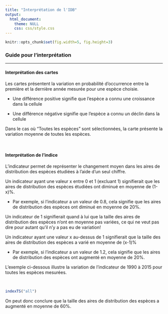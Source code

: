 ```yaml
---
title: "Interprétation de l'IDB"
output: 
  html_document:
    theme: NULL
    css: css/style.css
---
```


```r
knitr::opts_chunk$set(fig.width=5, fig.height=3) 
```
### Guide pour l'interprétation

<hr>

#### **Interprétation des cartes**


Les cartes présentent la variation en probabilité d'occurrence entre la première et la dernière année mesurée pour une espèce choisie.

  - Une différence positive signifie que l'espèce a connu une croissance dans la cellule

  - Une différence négative signifie que l'espèce a connu un déclin dans la cellule


Dans le cas où "Toutes les espèces" sont sélectionnées, la carte présente la variation moyenne de toutes les espèces.

<br>

#### **Interprétation de l'indice**


L'indicateur permet de représenter le changement moyen dans les aires de distribution des espèces étudiées à l'aide d'un seul chiffre.

Un indicateur ayant une valeur x entre 0 et 1 (excluant 1) signifierait que les aires de distribution des espèces étudiées ont diminué en moyenne de (1-x)%.

  - Par exemple, si l'indicateur a un valeur de 0.8, cela signifie que les aires de distribution des espèces ont diminué en moyenne de 20%.

Un indicateur de 1 signifierait quand à lui que la taille des aires de distribution des espèces n'ont en moyenne pas variées, ce qui ne veut pas dire pour autant qu'il n'y a pas eu de variation!

Un indicateur ayant une valeur x au-dessus de 1 signifierait que la taille des aires de distribution des espèces a varié en moyenne de (x-1)%

  - Par exemple, si l'indicateur a un valeur de 1.2, cela signifie que les aires de distribution des espèces ont augmenté en moyenne de 20%.

L'exemple ci-dessous illustre la variation de l'indicateur de 1990 à 2015 pour toutes les espèces mesurées.

<br>

```r

indexTS("all")

```

On peut donc conclure que la taille des aires de distribution des espèces a augmenté en moyenne de 60%.